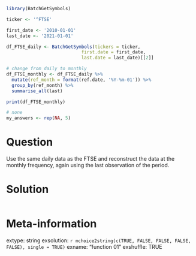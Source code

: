 ```r
library(BatchGetSymbols)

ticker <- '^FTSE'

first_date <- '2010-01-01'
last_date <- '2021-01-01'

df_FTSE_daily <- BatchGetSymbols(tickers = ticker, 
                            first.date = first_date,
                            last.date = last_date)[[2]]

# change from daily to monthly
df_FTSE_monthly <- df_FTSE_daily %>%
  mutate(ref_month = format(ref.date, '%Y-%m-01')) %>%
  group_by(ref_month) %>%
  summarise_all(last)

print(df_FTSE_monthly)

```

```r
# none
my_answers <- rep(NA, 5)
```

Question
========

Use the same daily data as the FTSE and reconstruct the data at the monthly frequency, again using the last observation of the period.


Solution
================

```r
```


Meta-information
================
extype: string
exsolution: `r mchoice2string(c(TRUE, FALSE, FALSE, FALSE, FALSE), single = TRUE)`
exname: "function 01"
exshuffle: TRUE


